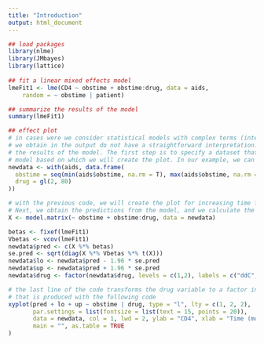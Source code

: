 ```yaml
---
title: "Introduction"
output: html_document
---
```



```r

## load packages
library(nlme)
library(JMbayes)
library(lattice)
    
## fit a linear mixed effects model
lmeFit1 <- lme(CD4 ~ obstime + obstime:drug, data = aids,
    random = ~ obstime | patient)

## summarize the results of the model
summary(lmeFit1)

## effect plot
# in cases were we consider statistical models with complex terms (interactions and nonlinear terms), the regression coefficients 
# we obtain in the output do not have a straightforward interpretation. In these settings, we can use effect plots to communicate
# the results of the model. The first step is to specify a dataset that contains combinations of values for the covariates of the
# model based on which we will create the plot. In our example, we can create a single figure for each drug group and increasing time
newdata <- with(aids, data.frame(
  obstime = seq(min(aids$obstime, na.rm = T), max(aids$obstime, na.rm = T), length.out = 80),
  drug = gl(2, 80)
))

# with the previous code, we will create the plot for increasing time from min time to max time and both drugs. 
# Next, we obtain the predictions from the model, and we calculate the 95% confidence interval
X <- model.matrix(~ obstime + obstime:drug, data = newdata)

betas <- fixef(lmeFit1)
Vbetas <- vcov(lmeFit1)
newdata$pred <- c(X %*% betas)
se.pred <- sqrt(diag(X %*% Vbetas %*% t(X)))
newdata$lo <- newdata$pred - 1.96 * se.pred
newdata$up <- newdata$pred + 1.96 * se.pred
newdata$drug <- factor(newdata$drug, levels = c(1,2), labels = c("ddC", "ddI"))

# the last line of the code transforms the drug variable to a factor in order to have a more visible label in the plot 
# that is produced with the following code
xyplot(pred + lo + up ~ obstime | drug, type = "l", lty = c(1, 2, 2), 
       par.settings = list(fontsize = list(text = 15, points = 20)),
       data = newdata, col = 1, lwd = 2, ylab = "CD4", xlab = "Time (months)",
       main = "", as.table = TRUE
)

```
